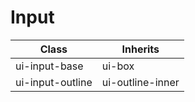 
<Meta of={InputStories} />

# Input

| Class            | Inherits         |
| ---------------- | ---------------- |
| ui-input-base    | ui-box           |
| ui-input-outline | ui-outline-inner |

<Stories />

